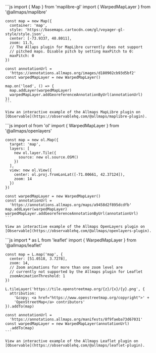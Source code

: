 
<Tabs>
  <TabItem label="MapLibre">
    ```js
    import { Map } from 'maplibre-gl'
    import { WarpedMapLayer } from '@allmaps/maplibre'

    const map = new Map({
      container: 'map',
      style: 'https://basemaps.cartocdn.com/gl/voyager-gl-style/style.json',
      center: [-73.9337, 40.8011],
      zoom: 11.5,
      // The Allaps plugin for MapLibre currently does not support
      // pitched maps. Disable pitch by setting maxPitch to 0:
      maxPitch: 0
    })

    const annotationUrl =
      'https://annotations.allmaps.org/images/d180902cb93d5bf2'
    const warpedMapLayer = new WarpedMapLayer()

    map.on('load', () => {
      map.addLayer(warpedMapLayer)
      warpedMapLayer.addGeoreferenceAnnotationByUrl(annotationUrl)
    })
    ```

    View an interactive example of the Allmaps MapLibre plugin on [Observable](https://observablehq.com/@allmaps/maplibre-plugin).
  </TabItem>
  <TabItem label="OpenLayers">
    ```js
    import ol from 'ol'
    import { WarpedMapLayer } from '@allmaps/openlayers'

    const map = new ol.Map({
      target: 'map',
      layers: [
        new ol.layer.Tile({
          source: new ol.source.OSM()
        })
      ],
      view: new ol.View({
        center: ol.proj.fromLonLat([-71.00661, 42.37124]),
        zoom: 14
      })
    })

    const warpedMapLayer = new WarpedMapLayer()
    const annotationUrl =
      'https://annotations.allmaps.org/maps/a9458d2f895dcdfb'
    map.addLayer(warpedMapLayer)
    warpedMapLayer.addGeoreferenceAnnotationByUrl(annotationUrl)
    ```

    View an interactive example of the Allmaps OpenLayers plugin on [Observable](https://observablehq.com/@allmaps/openlayers-plugin).
  </TabItem>
  <TabItem label="Leaflet">
    ```js
    import * as L from 'leaflet'
    import { WarpedMapLayer } from '@allmaps/leaflet'

    const map = L.map('map', {
      center: [51.0518, 3.7278],
      zoom: 14,
      // Zoom animations for more than one zoom level are
      // currently not supported by the Allmaps plugin for Leaflet
      zoomAnimationThreshold: 1
    })

    L.tileLayer('https://tile.openstreetmap.org/{z}/{x}/{y}.png', {
      attribution:
        '&copy; <a href="https://www.openstreetmap.org/copyright">' +
        'OpenStreetMap</a> contributors'
    }).addTo(map)

    const annotationUrl =
      'https://annotations.allmaps.org/manifests/8f9faeba73d67031'
    const warpedMapLayer = new WarpedMapLayer(annotationUrl)
      .addTo(map)
    ```

    View an interactive example of the Allmaps Leaflet plugin on [Observable](https://observablehq.com/@allmaps/leaflet-plugin).
  </TabItem>
</Tabs>

